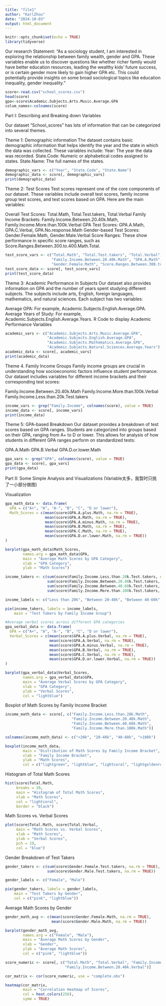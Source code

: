 ---
title: "file1"
author: "KarlZhou"
date: "2024-10-03"
output: html_document
---

```{r setup, include=FALSE}
knitr::opts_chunk$set(echo = TRUE)
library(tidyverse)
```

Our research Statement:
"As a sociology student, I am interested in exploring the relationship between family wealth, gender and GPA. These variables enable us to discover questions like whether richer family would have better education resources, leading the wealthy kids' future success, or is certain gender more likely to gain higher GPA etc. This could potentially provide insights on some broad sociological topics like education inequality, gender inequality."

```{r, echo=false}
score<-read.csv("school_scores.csv")
head(score)
gpa<-score$Academic.Subjects.Arts.Music.Average.GPA
colum_names<-colnames(score)
```

Part I: Describing and Breaking down Variables

Our dataset "School_scores" has lots of information that can be categorized into several themes. 

Theme 1: Demographic information
The dataset contains basic demographic information that helps identify the year and the state in which the data was collected. These variables include:
Year: The year the data was recorded.
State.Code: Numeric or alphabetical codes assigned to states.
State.Name: The full names of the states.

```{r}
demographic_vars <- c("Year", "State.Code", "State.Name")
demographic_data <- score[, demographic_vars]
print(demographic_data)
```

Theme 2: Test Scores
Test scores represent one of the core components of our dataset. These variables include overall test scores, family income group test scores, and test scores based on GPA. Here are the main variables:

Overall Test Scores: Total.Math, Total.Test.takers, Total.Verbal
Family Income Brackets: Family.Income.Between.20.40k.Math, Family.Income.More.than.100k.Verbal
GPA Test Scores: GPA.A.Math, GPA.C.Verbal, GPA.No.response.Math
Gender-based Test Scores: Gender.Female.Math, Gender.Male.Verbal
Score Ranges: These show performance in specific score ranges, such as Score.Ranges.Between.300.to.400.Math.Total.

```{r}
test_score_vars <- c("Total.Math", "Total.Test.takers", "Total.Verbal", 
                     "Family.Income.Between.20.40k.Math", "GPA.A.Math", 
                     "Gender.Female.Math", "Score.Ranges.Between.300.to.400.Math.Total")
test_score_data <- score[, test_score_vars]
print(test_score_data)
```

Theme 3: Academic Performance in Subjects
Our dataset also provides information on GPA and the number of years spent studying different subjects. The subjects include arts, English, foreign languages, mathematics, and natural sciences. Each subject has two variables:

Average GPA: For example, Academic.Subjects.English.Average.GPA.
Average Years of Study: For example, Academic.Subjects.English.Average.Years.
R Code to display Academic Performance Variables

```{r}
academic_vars <- c("Academic.Subjects.Arts.Music.Average.GPA", 
                   "Academic.Subjects.English.Average.GPA",
                   "Academic.Subjects.Mathematics.Average.GPA", 
                   "Academic.Subjects.Natural.Sciences.Average.Years")
academic_data <- score[, academic_vars]
print(academic_data)
```

Theme 4. Family Income Groups
Family income groups are crucial in understanding how socioeconomic factors influence student performance. Our dataset includes variables for different income brackets and their corresponding test scores:

Family.Income.Between.20.40k.Math
Family.Income.More.than.100k.Verbal
Family.Income.Less.than.20k.Test.takers

```{r}
income_vars <- grep("Family.Income", colnames(score), value = TRUE)
income_data <- score[, income_vars]
print(income_data)
```

Theme 5: GPA-based Breakdown
Our dataset provides a breakdown of test scores based on GPA ranges. Students are categorized into groups based on their GPA, ranging from A+ to D or lower. This allows for analysis of how students in different GPA ranges perform on standardized tests:

GPA.A.Math
GPA.B.Verbal
GPA.D.or.lower.Math

```{r}
gpa_vars <- grep("GPA", colnames(score), value = TRUE)
gpa_data <- score[, gpa_vars]
print(gpa_data)
```


Part II: Some Simple Analysis and Visualizations
(Variable太多，我暂时只挑了一小部分做图)

Visualization

```{r}
gpa_math_data <- data.frame(
  GPA = c("A+", "A", "A-", "B", "C", "D or lower"),
  Math_Scores = c(mean(score$GPA.A.plus.Math, na.rm = TRUE), 
                  mean(score$GPA.A.Math, na.rm = TRUE), 
                  mean(score$GPA.A.minus.Math, na.rm = TRUE),
                  mean(score$GPA.B.Math, na.rm = TRUE),
                  mean(score$GPA.C.Math, na.rm = TRUE),
                  mean(score$GPA.D.or.lower.Math, na.rm = TRUE))
)

barplot(gpa_math_data$Math_Scores, 
        names.arg = gpa_math_data$GPA, 
        main = "Average Math Scores by GPA Category", 
        xlab = "GPA Category", 
        ylab = "Math Scores")
```
```{r}
income_takers <- c(sum(score$Family.Income.Less.than.20k.Test.takers, na.rm = TRUE),
                   sum(score$Family.Income.Between.20.40k.Test.takers, na.rm = TRUE),
                   sum(score$Family.Income.Between.40.60k.Test.takers, na.rm = TRUE),
                   sum(score$Family.Income.More.than.100k.Test.takers, na.rm = TRUE))

income_labels <- c("Less than 20k", "Between 20-40k", "Between 40-60k", "More than 100k")

pie(income_takers, labels = income_labels, 
    main = "Test Takers by Family Income Group")
```
```{r}
#Average verbal scores across different GPA categories
gpa_verbal_data <- data.frame(
  GPA = c("A+", "A", "A-", "B", "C", "D or lower"),
  Verbal_Scores = c(mean(score$GPA.A.plus.Verbal, na.rm = TRUE), 
                    mean(score$GPA.A.Verbal, na.rm = TRUE), 
                    mean(score$GPA.A.minus.Verbal, na.rm = TRUE),
                    mean(score$GPA.B.Verbal, na.rm = TRUE),
                    mean(score$GPA.C.Verbal, na.rm = TRUE),
                    mean(score$GPA.D.or.lower.Verbal, na.rm = TRUE))
)

barplot(gpa_verbal_data$Verbal_Scores, 
        names.arg = gpa_verbal_data$GPA, 
        main = "Average Verbal Scores by GPA Category", 
        xlab = "GPA Category", 
        ylab = "Verbal Scores", 
        col = "lightblue")


```


Boxplot of Math Scores by Family Income Bracket
```{r}
income_math_data <- score[, c("Family.Income.Less.than.20k.Math", 
                              "Family.Income.Between.20.40k.Math",
                              "Family.Income.Between.40.60k.Math",
                              "Family.Income.More.than.100k.Math")]

colnames(income_math_data) <- c("<20k", "20-40k", "40-60k", ">100k")

boxplot(income_math_data, 
        main = "Distribution of Math Scores by Family Income Bracket", 
        xlab = "Family Income Bracket", 
        ylab = "Math Scores", 
        col = c("lightgreen", "lightblue", "lightcoral", "lightgoldenrod"))
```
Histogram of Total Math Scores
```{r}
hist(score$Total.Math, 
     breaks = 20, 
     main = "Histogram of Total Math Scores", 
     xlab = "Math Scores", 
     col = "lightcoral", 
     border = "black")
```
Math Scores vs. Verbal Scores
```{r}
plot(score$Total.Math, score$Total.Verbal, 
     main = "Math Scores vs. Verbal Scores", 
     xlab = "Math Scores", 
     ylab = "Verbal Scores", 
     pch = 19, 
     col = "blue")
```
Gender Breakdown of Test Takers
```{r}
gender_takers <- c(sum(score$Gender.Female.Test.takers, na.rm = TRUE), 
                   sum(score$Gender.Male.Test.takers, na.rm = TRUE))

gender_labels <- c("Female", "Male")

pie(gender_takers, labels = gender_labels, 
    main = "Test Takers by Gender", 
    col = c("pink", "lightblue"))
```
Average Math Scores by Gender
```{r}
gender_math_avg <- c(mean(score$Gender.Female.Math, na.rm = TRUE), 
                     mean(score$Gender.Male.Math, na.rm = TRUE))

barplot(gender_math_avg, 
        names.arg = c("Female", "Male"), 
        main = "Average Math Scores by Gender", 
        xlab = "Gender", 
        ylab = "Average Math Scores", 
        col = c("pink", "lightblue"))
```

```{r}
score_numeric <- score[, c("Total.Math", "Total.Verbal", "Family.Income.Between.20.40k.Math", 
                           "Family.Income.Between.20.40k.Verbal")]

cor_matrix <- cor(score_numeric, use = "complete.obs")

heatmap(cor_matrix, 
        main = "Correlation Heatmap of Scores", 
        col = heat.colors(256), 
        symm = TRUE)
```

